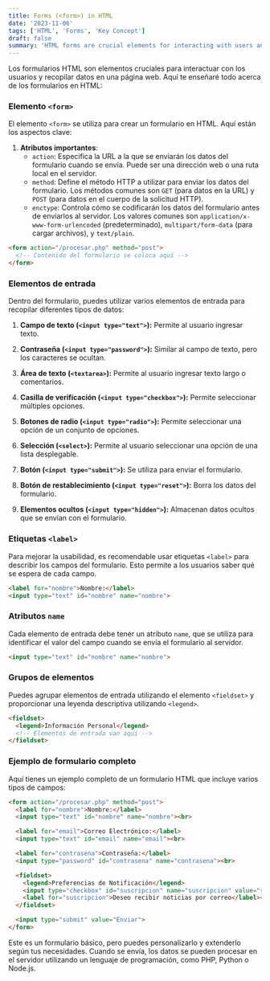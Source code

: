 ```yaml
---
title: Forms (<form>) in HTML
date: '2023-11-06'
tags: ['HTML', 'Forms', 'Key Concept']
draft: false
summary: 'HTML forms are crucial elements for interacting with users and collecting data on a web page'
---
```


Los formularios HTML son elementos cruciales para interactuar con los usuarios y recopilar datos en una página web. Aquí te enseñaré todo acerca de los formularios en HTML:

### Elemento `<form>`
El elemento `<form>` se utiliza para crear un formulario en HTML. Aquí están los aspectos clave:

1. **Atributos importantes**:
   - `action`: Especifica la URL a la que se enviarán los datos del formulario cuando se envía. Puede ser una dirección web o una ruta local en el servidor.
   - `method`: Define el método HTTP a utilizar para enviar los datos del formulario. Los métodos comunes son `GET` (para datos en la URL) y `POST` (para datos en el cuerpo de la solicitud HTTP).
   - `enctype`: Controla cómo se codificarán los datos del formulario antes de enviarlos al servidor. Los valores comunes son `application/x-www-form-urlencoded` (predeterminado), `multipart/form-data` (para cargar archivos), y `text/plain`.

```html
<form action="/procesar.php" method="post">
  <!-- Contenido del formulario se coloca aquí -->
</form>
```

### Elementos de entrada
Dentro del formulario, puedes utilizar varios elementos de entrada para recopilar diferentes tipos de datos:

1. **Campo de texto (`<input type="text">`):** Permite al usuario ingresar texto.

2. **Contraseña (`<input type="password">`):** Similar al campo de texto, pero los caracteres se ocultan.

3. **Área de texto (`<textarea>`):** Permite al usuario ingresar texto largo o comentarios.

4. **Casilla de verificación (`<input type="checkbox">`):** Permite seleccionar múltiples opciones.

5. **Botones de radio (`<input type="radio">`):** Permite seleccionar una opción de un conjunto de opciones.

6. **Selección (`<select>`):** Permite al usuario seleccionar una opción de una lista desplegable.

7. **Botón (`<input type="submit">`):** Se utiliza para enviar el formulario.

8. **Botón de restablecimiento (`<input type="reset">`):** Borra los datos del formulario.

9. **Elementos ocultos (`<input type="hidden">`):** Almacenan datos ocultos que se envían con el formulario.

### Etiquetas `<label>`
Para mejorar la usabilidad, es recomendable usar etiquetas `<label>` para describir los campos del formulario. Esto permite a los usuarios saber qué se espera de cada campo.

```html
<label for="nombre">Nombre:</label>
<input type="text" id="nombre" name="nombre">
```

### Atributos `name`
Cada elemento de entrada debe tener un atributo `name`, que se utiliza para identificar el valor del campo cuando se envía el formulario al servidor.

```html
<input type="text" id="nombre" name="nombre">
```

### Grupos de elementos
Puedes agrupar elementos de entrada utilizando el elemento `<fieldset>` y proporcionar una leyenda descriptiva utilizando `<legend>`.

```html
<fieldset>
  <legend>Información Personal</legend>
  <!-- Elementos de entrada van aquí -->
</fieldset>
```

### Ejemplo de formulario completo
Aquí tienes un ejemplo completo de un formulario HTML que incluye varios tipos de campos:

```html
<form action="/procesar.php" method="post">
  <label for="nombre">Nombre:</label>
  <input type="text" id="nombre" name="nombre"><br>

  <label for="email">Correo Electrónico:</label>
  <input type="text" id="email" name="email"><br>

  <label for="contrasena">Contraseña:</label>
  <input type="password" id="contrasena" name="contrasena"><br>

  <fieldset>
    <legend>Preferencias de Notificación</legend>
    <input type="checkbox" id="suscripcion" name="suscripcion" value="si">
    <label for="suscripcion">Deseo recibir noticias por correo</label><br>
  </fieldset>

  <input type="submit" value="Enviar">
</form>
```

Este es un formulario básico, pero puedes personalizarlo y extenderlo según tus necesidades. Cuando se envía, los datos se pueden procesar en el servidor utilizando un lenguaje de programación, como PHP, Python o Node.js.
